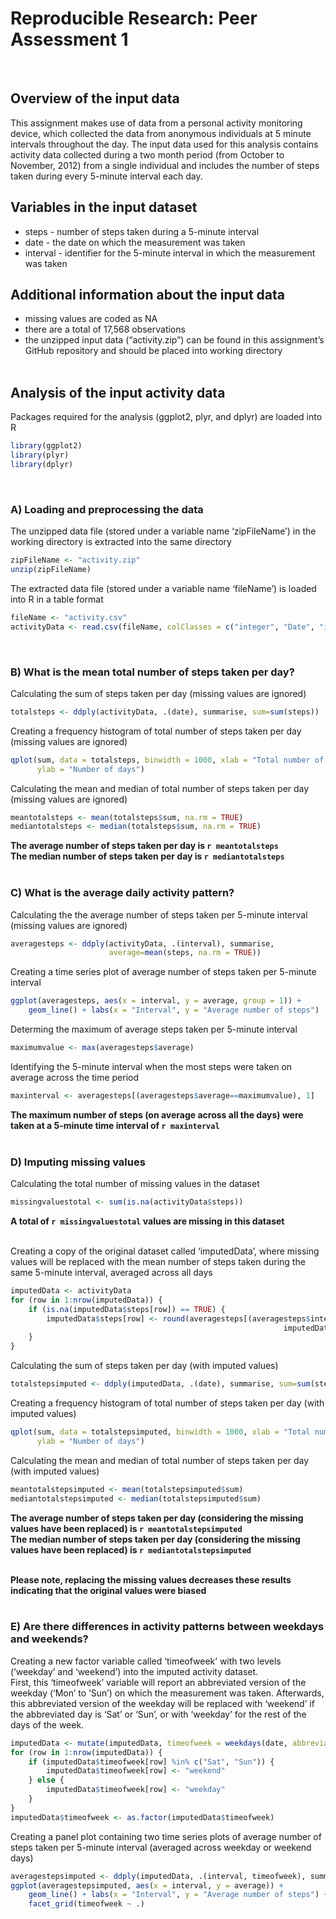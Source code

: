 Reproducible Research: Peer Assessment 1  
==========================================================================
<br>

## Overview of the input data  
This assignment makes use of data from a personal activity monitoring device, 
which collected the data from anonymous individuals at 5 minute intervals 
throughout the day. The input data used for this analysis contains activity 
data collected during a two month period (from October to November, 2012) from 
a single individual and includes the number of steps taken during every 5-minute 
interval each day.  

## Variables in the input dataset  
* steps - number of steps taken during a 5-minute interval  
* date - the date on which the measurement was taken  
* interval - identifier for the 5-minute interval in which the measurement was 
taken  

## Additional information about the input data  
* missing values are coded as NA  
* there are a total of 17,568 observations  
* the unzipped input data ("activity.zip") can be found in this assignment's 
GitHub repository and should be placed into working directory  
<br>  

## Analysis of the input activity data  
Packages required for the analysis (ggplot2, plyr, and dplyr) are loaded into R  
```r
library(ggplot2)
library(plyr)
library(dplyr)
```  
<br>  

### **A) Loading and preprocessing the data**
The unzipped data file (stored under a variable name 'zipFileName') in the 
working directory is extracted into the same directory
```r
zipFileName <- "activity.zip"
unzip(zipFileName)
```

The extracted data file (stored under a variable name 'fileName') is loaded into 
R in a table format
```r
fileName <- "activity.csv"
activityData <- read.csv(fileName, colClasses = c("integer", "Date", "integer"))
``` 
<br>  

### **B) What is the mean total number of steps taken per day?**
Calculating the sum of steps taken per day (missing values are ignored)
```r
totalsteps <- ddply(activityData, .(date), summarise, sum=sum(steps))
```

Creating a frequency histogram of total number of steps taken per day 
(missing values are ignored)
```r
qplot(sum, data = totalsteps, binwidth = 1000, xlab = "Total number of steps", 
      ylab = "Number of days")
```

Calculating the mean and median of total number of steps taken per day 
(missing values are ignored)
```r
meantotalsteps <- mean(totalsteps$sum, na.rm = TRUE)
mediantotalsteps <- median(totalsteps$sum, na.rm = TRUE)
```
**The average number of steps taken per day is `r meantotalsteps`**  
**The median number of steps taken per day is `r mediantotalsteps`**  
<br>

### **C) What is the average daily activity pattern?**
Calculating the the average number of steps taken per 5-minute interval 
(missing values are ignored)
```r
averagesteps <- ddply(activityData, .(interval), summarise, 
                      average=mean(steps, na.rm = TRUE))
```

Creating a time series plot of average number of steps taken per 5-minute 
interval
```r
ggplot(averagesteps, aes(x = interval, y = average, group = 1)) + 
    geom_line() + labs(x = "Interval", y = "Average number of steps")
```

Determing the maximum of average steps taken per 5-minute interval
```r
maximumvalue <- max(averagesteps$average)
```

Identifying the 5-minute interval when the most steps were taken on average 
across the time period
```r
maxinterval <- averagesteps[(averagesteps$average==maximumvalue), 1]
```
**The maximum number of steps (on average across all the days) were taken at a 5-minute time interval of `r maxinterval`**  
<br>

### **D) Imputing missing values**
Calculating the total number of missing values in the dataset
```r
missingvaluestotal <- sum(is.na(activityData$steps))
```
**A total of `r missingvaluestotal` values are missing in this dataset**  
<br>  

Creating a copy of the original dataset called 'imputedData', where missing values will be 
replaced with the mean number of steps taken during the same 5-minute interval, 
averaged across all days
```r
imputedData <- activityData
for (row in 1:nrow(imputedData)) {
    if (is.na(imputedData$steps[row]) == TRUE) {
        imputedData$steps[row] <- round(averagesteps[(averagesteps$interval == 
                                                             imputedData$interval[row]), 2])
    }
}
```

Calculating the sum of steps taken per day (with imputed values)
```r
totalstepsimputed <- ddply(imputedData, .(date), summarise, sum=sum(steps)) 
```

Creating a frequency histogram of total number of steps taken per day 
(with imputed values)
```r
qplot(sum, data = totalstepsimputed, binwidth = 1000, xlab = "Total number of steps", 
      ylab = "Number of days")
```

Calculating the mean and median of total number of steps taken per day (with 
imputed values)
```r
meantotalstepsimputed <- mean(totalstepsimputed$sum)
mediantotalstepsimputed <- median(totalstepsimputed$sum)
```
**The average number of steps taken per day (considering the missing values have been replaced) is `r meantotalstepsimputed`**  
**The median number of steps taken per day (considering the missing values have been replaced) is `r mediantotalstepsimputed`**  
<br>

**Please note, replacing the missing values decreases these results indicating that the original values were biased**  
<br>

### **E) Are there differences in activity patterns between weekdays and weekends?**

Creating a new factor variable called 'timeofweek' with two levels ('weekday' 
and 'weekend') into the imputed activity dataset.  
First, this 'timeofweek' variable will report an abbreviated version of the 
weekday ('Mon' to 'Sun') on which the measurement was taken. Afterwards, this 
abbreviated version of the weekday will be replaced with 'weekend' if the 
abbreviated day is 'Sat' or 'Sun', or with 'weekday' for the rest of the days 
of the week.   
```r
imputedData <- mutate(imputedData, timeofweek = weekdays(date, abbreviate = TRUE))
for (row in 1:nrow(imputedData)) {
    if (imputedData$timeofweek[row] %in% c("Sat", "Sun")) {
        imputedData$timeofweek[row] <- "weekend"
    } else {
        imputedData$timeofweek[row] <- "weekday"
    }
}
imputedData$timeofweek <- as.factor(imputedData$timeofweek)
```
Creating a panel plot containing two time series plots of average number 
of steps taken per 5-minute interval (averaged across weekday or weekend days) 
```r
averagestepsimputed <- ddply(imputedData, .(interval, timeofweek), summarise, average=mean(steps))
ggplot(averagestepsimputed, aes(x = interval, y = average)) + 
    geom_line() + labs(x = "Interval", y = "Average number of steps") + 
    facet_grid(timeofweek ~ .)
```

